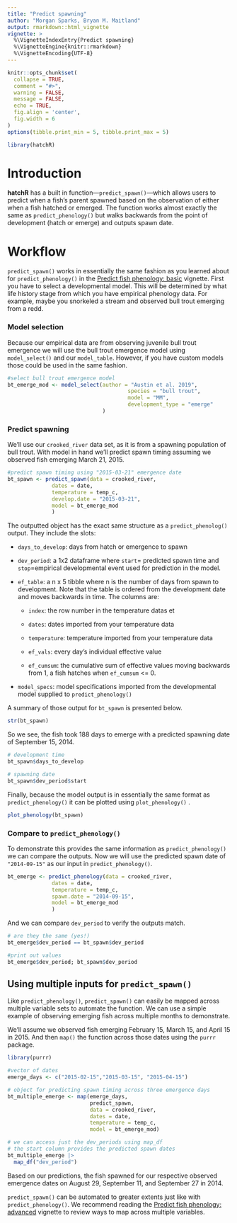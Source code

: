 ```yaml
---
title: "Predict spawning"
author: "Morgan Sparks, Bryan M. Maitland"
output: rmarkdown::html_vignette
vignette: >
  %\VignetteIndexEntry{Predict spawning}
  %\VignetteEngine{knitr::rmarkdown}
  %\VignetteEncoding{UTF-8}
---
```


```r
knitr::opts_chunk$set(
  collapse = TRUE,
  comment = "#>", 
  warning = FALSE,
  message = FALSE,
  echo = TRUE,
  fig.align = 'center',
  fig.width = 6
)
options(tibble.print_min = 5, tibble.print_max = 5)
```

```r
library(hatchR)
```

# Introduction

**hatchR** has a built in function—`predict_spawn()`—which allows users to predict when a fish's parent spawned based on the observation of either when a fish hatched or emerged. The function works almost exactly the same as `predict_phenology()` but walks backwards from the point of development (hatch or emerge) and outputs spawn date.

# Workflow

`predict_spawn()` works in essentially the same fashion as you learned about for `predict_phenology()` in the [Predict fish phenology: basic](https://bmait101.github.io/hatchR/articles/Predict_phenology_basic.html) vignette. First you have to select a developmental model. This will be determined by what life history stage from which you have empirical phenology data. For example, maybe you snorkeled a stream and observed bull trout emerging from a redd.

### Model selection

Because our empirical data are from observing juvenile bull trout emergence we will use the bull trout emergence model using `model_select()` and our `model_table`. However, if you have custom models those could be used in the same fashion.

```r
#select bull trout emergence model
bt_emerge_mod <- model_select(author = "Austin et al. 2019",
                                      species = "bull trout",
                                      model = "MM",
                                      development_type = "emerge"
                              )
```

### Predict spawning

We'll use our `crooked_river` data set, as it is from a spawning population of bull trout. With model in hand we'll predict spawn timing assuming we observed fish emerging March 21, 2015.

```r
#predict spawn timing using "2015-03-21" emergence date
bt_spawn <- predict_spawn(data = crooked_river,
              dates = date,
              temperature = temp_c,
              develop.date = "2015-03-21",
              model = bt_emerge_mod
              )
```

The outputted object has the exact same structure as a `predict_phenolog()` output. They include the slots:

-   `days_to_develop`: days from hatch or emergence to spawn

-   `dev_period`: a 1x2 dataframe where `start`= predicted spawn time and `stop`=empirical developmental event used for prediction in the model.

-   `ef_table`: a n x 5 tibble where n is the number of days from spawn to development. Note that the table is ordered from the development date and moves backwards in time. The columns are:

    -   `index`: the row number in the temperature datas et

    -   `dates`: dates imported from your temperature data

    -   `temperature`: temperature imported from your temperature data

    -   `ef_vals`: every day's individual effective value

    -   `ef_cumsum`: the cumulative sum of effective values moving backwards from 1, a fish hatches when `ef_cumsum` \<= 0.

-   `model_specs`: model specifications imported from the developmental model supplied to `predict_phenology()`

A summary of those output for `bt_spawn` is presented below.

```r
str(bt_spawn)
```

So we see, the fish took 188 days to emerge with a predicted spawning date of September 15, 2014.

```r
# development time
bt_spawn$days_to_develop

# spawning date
bt_spawn$dev_period$start
```

Finally, because the model output is in essentially the same format as `predict_phenology()` it can be plotted using `plot_phenology()` .

```r
plot_phenology(bt_spawn)
```

### Compare to `predict_phenology()`

To demonstrate this provides the same information as `predict_phenology()` we can compare the outputs. Now we will use the predicted spawn date of `"2014-09-15"` as our input in `predict_phenology()`.

```r
bt_emerge <- predict_phenology(data = crooked_river,
              dates = date,
              temperature = temp_c,
              spawn.date = "2014-09-15",
              model = bt_emerge_mod
              )
```

And we can compare `dev_period` to verify the outputs match.

```r
# are they the same (yes!)
bt_emerge$dev_period == bt_spawn$dev_period

#print out values
bt_emerge$dev_period; bt_spawn$dev_period

```

## Using multiple inputs for `predict_spawn()`

Like `predict_phenology()`, `predict_spawn()` can easily be mapped across multiple variable sets to automate the function. We can use a simple example of observing emerging fish across multiple months to demonstrate.

We'll assume we observed fish emerging February 15, March 15, and April 15 in 2015. And then `map()` the function across those dates using the `purrr` package.

```r
library(purrr)

#vector of dates
emerge_days <- c("2015-02-15","2015-03-15", "2015-04-15")

# object for predicting spawn timing across three emergence days
bt_multiple_emerge <- map(emerge_days,
                          predict_spawn,
                          data = crooked_river,
                          dates = date,
                          temperature = temp_c,
                          model = bt_emerge_mod)

# we can access just the dev_periods using map_df
# the start column provides the predicted spawn dates
bt_multiple_emerge |> 
  map_df("dev_period")
```

Based on our predictions, the fish spawned for our respective observed emergence dates on August 29, September 11, and September 27 in 2014.

`predict_spawn()` can be automated to greater extents just like with `predict_phenology()`. We recommend reading the [Predict fish phenology: advanced](https://bmait101.github.io/hatchR/articles/Predict_phenology_advanced.html) vignette to review ways to map across multiple variables.
